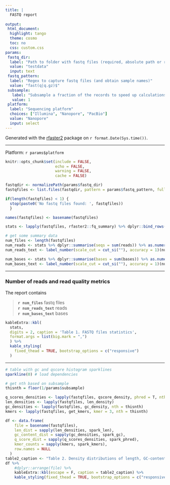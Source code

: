 ```yaml
---
title: |
  FASTQ report    
  
output:
 html_document:
  highlight: tango
  theme: cosmo
  toc: no
  css: custom.css
params:
 fastq_dir:
  label: "Path to folder with fastq files (required, absolute path or relative to current folder)"
  value: "testdata"
  input: text
 fastq_pattern:
  label: "Regex to capture fastq files (and obtain sample names)"
  value: "fast(q|q.gz)$"
 subsample:
   label: "Subsample a fraction of the records to speed up calculations"
   value: 1
 platform:
  label: "Sequencing platform"
  choices: ["Illumina", "Nanopore", "PacBio"]
  value: "Nanopore"
  input: select
---
```

Generated with the [rfaster2](https://github.com/angelovangel/rfaster2) package on `r format.Date(Sys.time())`.   

***

Platform: <span class="badge"> `r params$platform` </span>    

```r
knitr::opts_chunk$set(include = FALSE, 
                      echo = FALSE, 
                      warning = FALSE, 
                      cache = FALSE)

fastqdir <- normalizePath(params$fastq_dir)
fastqfiles <- list.files(fastqdir, pattern = params$fastq_pattern, full.names = TRUE, recursive = T)

if(length(fastqfiles) < 1) { 
  stop(paste0('No fastq files found: ', fastqfiles))
  }

names(fastqfiles) <- basename(fastqfiles)

```


```r

stats <- lapply(fastqfiles, rfaster2::fq_summary) %>% dplyr::bind_rows()

# get some summary data
num_files <- length(fastqfiles)
num_reads <- stats %>% dplyr::summarise(seqs = sum(reads)) %>% as.numeric()
num_reads_text <- label_number(scale_cut = cut_si(""), accuracy = 1)(num_reads)

num_bases <- stats %>% dplyr::summarise(bases = sum(bases)) %>% as.numeric()
num_bases_text <- label_number(scale_cut = cut_si(""), accuracy = 1)(num_bases)

```

***

### Number of reads and read quality metrics
The report contains 
<blockquote>  
**`r num_files`** fastq files  
**`r num_reads_text`** reads  
**`r num_bases_text`** bases    
</blockquote>

```r

kableExtra::kbl(
  stats, 
  digits = 2, caption = 'Table 1. FASTQ files statistics', 
  format.args = list(big.mark = ",")
  ) %>%
  kable_styling(
    fixed_thead = TRUE, bootstrap_options = c("responsive")
  )


```

***


```r
# table with gc and qscore histogram sparklines
sparkline(0) # load dependencies

# get nth based on subsample
thisnth = floor(1/params$subsample)

q_scores_densities <- lapply(fastqfiles, qscore_density, phred = T, nth = thisnth)
len_densities <- lapply(fastqfiles, len_density)
gc_densities <- lapply(fastqfiles, gc_density, nth = thisnth)
kmers <- lapply(fastqfiles, get_kmers, kmer = 3, nth = thisnth)

df <- data.frame(
	file = basename(fastqfiles),
	len_dist = sapply(len_densities, spark_len),
	gc_content_dist = sapply(gc_densities, spark_gc),
	q_score_dist = sapply(q_scores_densities, spark_phred),
	kmer_counts = sapply(kmers, spark_kmers), 
	row.names = NULL
  )
table2_caption <- "Table 2. Density distributions of length, GC-content and 'mean' q-score. The q-scores 10, 20, 30, 40 are in red"
df %>%
	#dplyr::arrange(file) %>%
	kableExtra::kbl(escape = F, caption = table2_caption) %>%
	kable_styling(fixed_thead = TRUE, bootstrap_options = c("responsive"))
  
```


